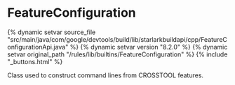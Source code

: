 <html devsite>
<head>
  <meta name="project_path" value="/_project.yaml">
  <meta name="book_path" value="/versions/8.2.0/_book.yaml">
</head>
<body>

<h1 class="page-title" id="modules.FeatureConfiguration">FeatureConfiguration</h1>

{% dynamic setvar source_file "src/main/java/com/google/devtools/build/lib/starlarkbuildapi/cpp/FeatureConfigurationApi.java" %}
{% dynamic setvar version "8.2.0" %}
{% dynamic setvar original_path "/rules/lib/builtins/FeatureConfiguration" %}
{% include "_buttons.html" %}
<!-- {% raw %} -->

Class used to construct command lines from CROSSTOOL features.



</body>
</html>

<!-- {% endraw %} -->
